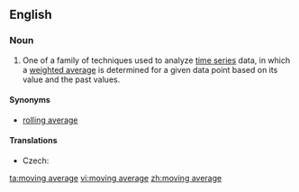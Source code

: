 ==English==
{{wikipedia}}
===Noun===
{{en-noun|head=[[moving]] [[average]]}}

# {{statistics}} One of a family of techniques used to analyze [[time series]] data, in which a [[weighted average]] is determined for a given data point based on its value and the past values.

====Synonyms====
* [[rolling average]]

====Translations====
{{trans-top|statistical technique}}
* Czech: {{t-|cs|klouzavý průměr|m}}
{{trans-mid}}
{{trans-bottom}}

[[ta:moving average]]
[[vi:moving average]]
[[zh:moving average]]